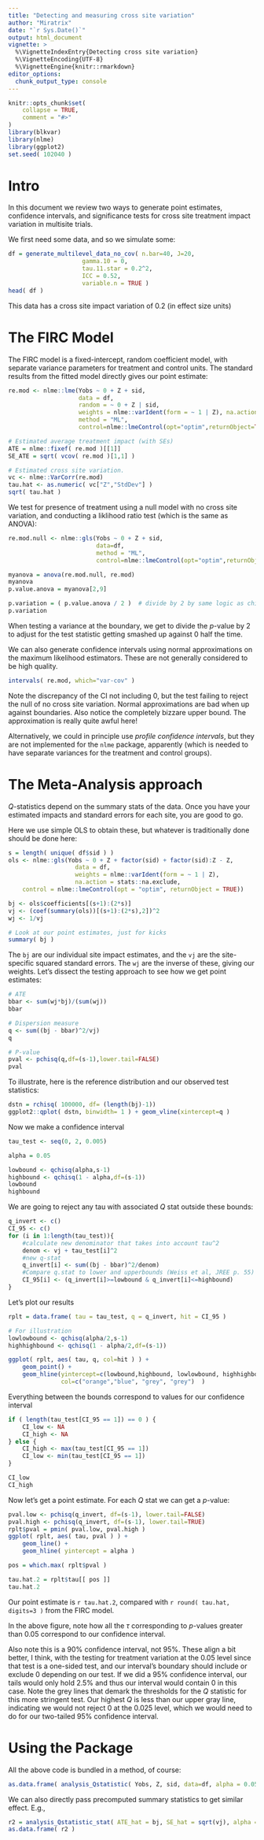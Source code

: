 ```yaml
---
title: "Detecting and measuring cross site variation"
author: "Miratrix"
date: "`r Sys.Date()`"
output: html_document
vignette: >
  %\VignetteIndexEntry{Detecting cross site variation}
  %\VignetteEncoding{UTF-8}
  %\VignetteEngine{knitr::rmarkdown}
editor_options: 
  chunk_output_type: console
---
```


```r
knitr::opts_chunk$set(
    collapse = TRUE,
    comment = "#>"
)
library(blkvar)
library(nlme)
library(ggplot2)
set.seed( 102040 )
```

# Intro
In this document we review two ways to generate point estimates, confidence intervals, and significance tests for cross site treatment impact variation in multisite trials.

We first need some data, and so we simulate some:
```r
df = generate_multilevel_data_no_cov( n.bar=40, J=20,
                     gamma.10 = 0,
                     tau.11.star = 0.2^2,
                     ICC = 0.52,
                     variable.n = TRUE )
head( df )
```

This data has a cross site impact variation of 0.2 (in effect size units)

# The FIRC Model

The FIRC model is a fixed-intercept, random coefficient model, with separate variance parameters for treatment and control units.
The standard results from the fitted model directly gives our point estimate:

```r
re.mod <- nlme::lme(Yobs ~ 0 + Z + sid,
                    data = df,
                    random = ~ 0 + Z | sid,
                    weights = nlme::varIdent(form = ~ 1 | Z), na.action=na.exclude,
                    method = "ML",
                    control=nlme::lmeControl(opt="optim",returnObject=TRUE))

# Estimated average treatment impact (with SEs)
ATE = nlme::fixef( re.mod )[[1]]
SE_ATE = sqrt( vcov( re.mod )[1,1] )

# Estimated cross site variation.
vc <- nlme::VarCorr(re.mod)
tau.hat <- as.numeric( vc["Z","StdDev"] )
sqrt( tau.hat )
```

We test for presence of treatment using a null model with no cross site variation, and conducting a liklihood ratio test (which is the same as ANOVA):
```r
re.mod.null <- nlme::gls(Yobs ~ 0 + Z + sid,
                         data=df,
                         method = "ML",
                         control=nlme::lmeControl(opt="optim",returnObject=TRUE))

myanova = anova(re.mod.null, re.mod)
myanova
p.value.anova = myanova[2,9]

p.variation = ( p.value.anova / 2 )  # divide by 2 by same logic as chi-squared test.
p.variation
```

When testing a variance at the boundary, we get to divide the $p$-value by 2 to adjust for the test statistic getting smashed up against 0 half the time. 

We can also generate confidence intervals using normal approximations on the maximum likelihood estimators.  These are not generally considered to be high quality.
```r
intervals( re.mod, which="var-cov" )
```

Note the discrepancy of the CI not including 0, but the test failing to reject the null of no cross site variation.  Normal approximations are bad when up against boundaries.
Also notice the completely bizzare upper bound.  The approximation is really quite awful here!

Alternatively, we could in principle use *profile confidence intervals*, but they are not implemented for the `nlme` package, apparently (which is needed to have separate variances for the treatment and control groups).


# The Meta-Analysis approach

$Q$-statistics depend on the summary stats of the data.
Once you have your estimated impacts and standard errors for each site, you are good to go.

Here we use simple OLS to obtain these, but whatever is traditionally done should be done here:
```r
s = length( unique( df$sid ) )
ols <- nlme::gls(Yobs ~ 0 + Z + factor(sid) + factor(sid):Z - Z,
                   data = df,
                   weights = nlme::varIdent(form = ~ 1 | Z),
                   na.action = stats::na.exclude,
    control = nlme::lmeControl(opt = "optim", returnObject = TRUE))

bj <- ols$coefficients[(s+1):(2*s)]
vj <- (coef(summary(ols))[(s+1):(2*s),2])^2
wj <- 1/vj

# Look at our point estimates, just for kicks
summary( bj )
```

The `bj` are our individual site impact estimates, and the `vj` are the site-specific squared standard errors.
The `wj` are the inverse of these, giving our weights.
Let's dissect the testing approach to see how we get point estimates:

```r
# ATE
bbar <- sum(wj*bj)/(sum(wj))
bbar

# Dispersion measure
q <- sum((bj - bbar)^2/vj)
q

# P-value
pval <- pchisq(q,df=(s-1),lower.tail=FALSE)
pval
```

To illustrate, here is the reference distribution and our observed test statistics:
```r
dstn = rchisq( 100000, df= (length(bj)-1))
ggplot2::qplot( dstn, binwidth= 1 ) + geom_vline(xintercept=q )
```

Now we make a confidence interval
```r
tau_test <- seq(0, 2, 0.005) 

alpha = 0.05

lowbound <- qchisq(alpha,s-1)
highbound <- qchisq(1 - alpha,df=(s-1))
lowbound
highbound
```

We are going to reject any tau with associated $Q$ stat outside these bounds:
```r
q_invert <- c()
CI_95 <- c()
for (i in 1:length(tau_test)){
    #calculate new denominator that takes into account tau^2
    denom <- vj + tau_test[i]^2
    #new q-stat
    q_invert[i] <- sum((bj - bbar)^2/denom)
    #Compare q.stat to lower and upperbounds (Weiss et al, JREE p. 55)
    CI_95[i] <- (q_invert[i]>=lowbound & q_invert[i]<=highbound)
}
```

Let's plot our results
```r

rplt = data.frame( tau = tau_test, q = q_invert, hit = CI_95 )

# For illustration
lowlowbound <- qchisq(alpha/2,s-1)
highhighbound <- qchisq(1 - alpha/2,df=(s-1))

ggplot( rplt, aes( tau, q, col=hit ) ) +
    geom_point() +
    geom_hline(yintercept=c(lowbound,highbound, lowlowbound, highhighbound), 
               col=c("orange","blue", "grey", "grey")  )

```

Everything between the bounds correspond to values for our confidence interval
```r
if ( length(tau_test[CI_95 == 1]) == 0 ) {
    CI_low <- NA
    CI_high <- NA
} else {
    CI_high <- max(tau_test[CI_95 == 1])
    CI_low <- min(tau_test[CI_95 == 1])
}

CI_low
CI_high
```

Now let's get a point estimate.  For each $Q$ stat we can get a $p$-value:
```r
pval.low <- pchisq(q_invert, df=(s-1), lower.tail=FALSE)
pval.high <- pchisq(q_invert, df=(s-1), lower.tail=TRUE)
rplt$pval = pmin( pval.low, pval.high )
ggplot( rplt, aes( tau, pval ) ) +
    geom_line() +
    geom_hline( yintercept = alpha )

pos = which.max( rplt$pval )

tau.hat.2 = rplt$tau[[ pos ]]
tau.hat.2
```

Our point estimate is `r tau.hat.2`, compared with `r round( tau.hat, digits=3 )` from the FIRC model.

In the above figure, note how all the $\tau$ corresponding to $p$-values greater than 0.05 correspond to our confidence interval.

Also note this is a 90% confidence interval, not 95%. These align a bit better, I think, with the testing for treatment variation at the 0.05 level since that test is a one-sided test, and our interval's boundary should include or exclude 0 depending on our test.
If we did a 95% confidence interval, our tails would only hold 2.5% and thus our interval would contain 0 in this case.  Note the grey lines that demark the thresholds for the $Q$ statistic for this more stringent test. Our highest $Q$ is less than our upper gray line, indicating we would not reject 0 at the 0.025 level, which we would need to do for our two-tailed 95% confidence interval.

# Using the Package 

All the above code is bundled in a method, of course:
```r
as.data.frame( analysis_Qstatistic( Yobs, Z, sid, data=df, alpha = 0.05, calc_CI = TRUE) )
```

We can also directly pass precomputed summary statistics to get similar effect.  E.g.,
```r
r2 = analysis_Qstatistic_stat( ATE_hat = bj, SE_hat = sqrt(vj), alpha = 0.05, calc_CI = TRUE )
as.data.frame( r2 )
```

